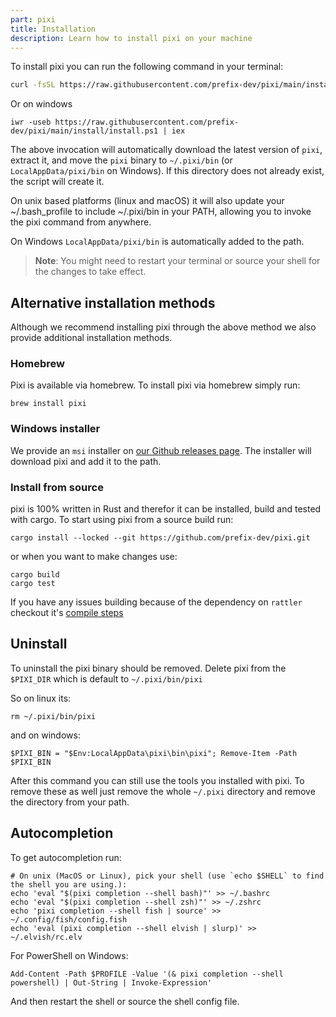 ```yaml
---
part: pixi
title: Installation
description: Learn how to install pixi on your machine
---
```


To install pixi you can run the following command in your terminal:

```bash
curl -fsSL https://raw.githubusercontent.com/prefix-dev/pixi/main/install/install.sh | bash
```

Or on windows

```shell
iwr -useb https://raw.githubusercontent.com/prefix-dev/pixi/main/install/install.ps1 | iex
```

The above invocation will automatically download the latest version of `pixi`, extract it, and move the `pixi` binary to `~/.pixi/bin` (or `LocalAppData/pixi/bin` on Windows).
If this directory does not already exist, the script will create it.

On unix based platforms (linux and macOS) it will also update your ~/.bash_profile to include ~/.pixi/bin in your PATH, allowing you to invoke the pixi command from anywhere.

On Windows `LocalAppData/pixi/bin` is automatically added to the path.

> **Note**: You might need to restart your terminal or source your shell for the changes to take effect.

## Alternative installation methods

Although we recommend installing pixi through the above method we also provide additional installation methods.

### Homebrew

Pixi is available via homebrew. To install pixi via homebrew simply run:

```shell
brew install pixi
```

### Windows installer

We provide an `msi` installer on [our Github releases page](https://github.com/prefix-dev/pixi/releases/latest).
The installer will download pixi and add it to the path.

### Install from source

pixi is 100% written in Rust and therefor it can be installed, build and
tested with cargo.
To start using pixi from a source build run:

```shell
cargo install --locked --git https://github.com/prefix-dev/pixi.git
```

or when you want to make changes use:

```shell
cargo build
cargo test
```

If you have any issues building because of the dependency on `rattler` checkout
it's [compile steps](https://github.com/mamba-org/rattler/tree/main#give-it-a-try)

## Uninstall

To uninstall the pixi binary should be removed.
Delete pixi from the `$PIXI_DIR` which is default to `~/.pixi/bin/pixi`

So on linux its:

```shell
rm ~/.pixi/bin/pixi
```

and on windows:

```shell
$PIXI_BIN = "$Env:LocalAppData\pixi\bin\pixi"; Remove-Item -Path $PIXI_BIN
```

After this command you can still use the tools you installed with pixi.
To remove these as well just remove the whole `~/.pixi` directory and remove the directory from your path.

## Autocompletion

To get autocompletion run:

```shell
# On unix (MacOS or Linux), pick your shell (use `echo $SHELL` to find the shell you are using.):
echo 'eval "$(pixi completion --shell bash)"' >> ~/.bashrc
echo 'eval "$(pixi completion --shell zsh)"' >> ~/.zshrc
echo 'pixi completion --shell fish | source' >> ~/.config/fish/config.fish
echo 'eval (pixi completion --shell elvish | slurp)' >> ~/.elvish/rc.elv
```

For PowerShell on Windows:

```pwsh
Add-Content -Path $PROFILE -Value '(& pixi completion --shell powershell) | Out-String | Invoke-Expression'
```

And then restart the shell or source the shell config file.
